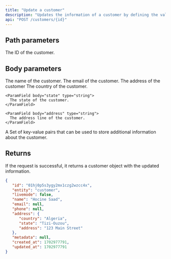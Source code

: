 ```yaml
---
title: "Update a customer"
description: "Updates the information of a customer by defining the values for the passed parameters. Any parameters not supplied will remain unaltered."
api: "POST /customers/{id}"
---
```


## Path parameters

<ParamField path="id" type="string">
  The ID of the customer.
</ParamField>

## Body parameters

<ParamField body="name" type="string">
   The name of the customer.
</ParamField>

<ParamField body="email" type="string">
   The email of the customer.
</ParamField>

<ParamField body="address" type="object">
The address of the customer

<Expandable title="address">
    <ParamField body="country" type="string">
      The country of the customer.
    </ParamField>

    <ParamField body="state" type="string">
      The state of the customer.
    </ParamField>

    <ParamField body="address" type="string">
      The address line of the customer.
    </ParamField>

</Expandable>
</ParamField>

<ParamField body="metadata" type="key-value array">
   A Set of key-value pairs that can be used to store additional information
   about the customer.
</ParamField>

## Returns

If the request is successful, it returns a customer object with the updated information.

<ResponseExample>

```json Response
{
   "id": "01hj0p5s3ygy2mx1czg2wzcc4x",
   "entity": "customer",
   "livemode": false,
   "name": "Hocine Saad",
   "email": null,
   "phone": null,
   "address": {
      "country": "Algeria",
      "state": "Tizi-Ouzou",
      "address": "123 Main Street"
   },
   "metadata": null,
   "created_at": 1702977791,
   "updated_at": 1702977791
}
```

</ResponseExample>
